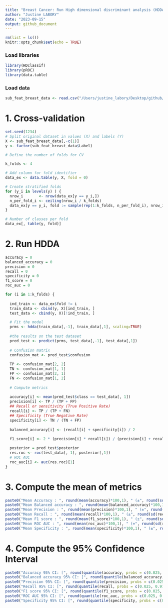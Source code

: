 ```yaml
---
title: "Breast Cancer: Run High dimensional discriminant analysis (HDDA) on selected features"
author: "Justine LABORY"
date: "2023-09-15"
output: github_document
---
```


```r
rm(list = ls())
knitr::opts_chunk$set(echo = TRUE)
```

### Load libraries

```r
library(HDclassif)
library(pROC)
library(data.table)
```

### Load data

```r
sub_feat_breast_data <- read.csv("/Users/justine_labory/Desktop/github/plantnet/Metabolomic_project/breast_project/data/BREAST_T.Feat.Select.csv")
```

# 1. Cross-validation

```r
set.seed(1234)
# Split original dataset in values (X) and labels (Y)
X <- sub_feat_breast_data[,-c(1)]
y <- factor(sub_feat_breast_data$Label)

# Define the number of folds for CV

k_folds <- 4       

# Add column for fold identifier
data_ex <- data.table(y, X, fold = 0)                              

# Create stratified folds
for (y_i in levels(y) ) {                                          
  nrow_i       <- nrow(data_ex[y == y_i,])
  n_per_fold_i <- ceiling(nrow_i / k_folds)
  data_ex[y == y_i, fold := sample(rep(1:k_folds, n_per_fold_i), nrow_i, replace = FALSE)]
}

# Number of classes per fold
data_ex[, table(y, fold)] 
```

# 2. Run HDDA

```r
accuracy = 0
balanced_accuracy = 0
precision = 0
recall = 0
specificity = 0
f1_score = 0
roc_auc = 0

for (i in 1:k_folds) {
  
  ind_train <- data_ex$fold != i
  train_data <- cbind(y, X)[ind_train, ]
  test_data <- cbind(y, X)[!ind_train, ]

  # Fit the model
  prms <- hdda(train_data[,-1], train_data[,1], scaling=TRUE)
  
  #the results on the test dataset
  pred_test <- predict(prms, test_data[,-1], test_data[,1])
  
  # Confusion matrix
  confusion_mat <- pred_test$confusion
  
  TP <- confusion_mat[2, 2]
  TN <- confusion_mat[1, 1]
  FP <- confusion_mat[2, 1]
  FN <- confusion_mat[1, 2]
  
  # Compute metrics
  
  accuracy[i] <- mean(pred_test$class == test_data[, 1])
  precision[i] <- TP / (TP + FP)
  ## Recall or sensitivity (True Positive Rate)
  recall[i] <- TP / (TP + FN)
  ## Specificity (True Negative Rate)
  specificity[i] <- TN / (TN + FP)
  
  balanced_accuracy[i] <- (recall[i] + specificity[i]) / 2
  
  f1_score[i] <- 2 * (precision[i] * recall[i]) / (precision[i] + recall[i])

  posterior = pred_test$posterior
  res.roc <- roc(test_data[, 1], posterior[,1])
  # ROC AUC
  roc_auc[i] <- auc(res.roc)[1]
}
```

# 3. Compute the mean of metrics

```r
paste0("Mean Accuracy : ", round(mean(accuracy)*100,1), " (±", round(sd(accuracy)*100,1),")")
paste0("Mean Balanced accuracy : ", round(mean(balanced_accuracy)*100,1), " (", round(sd(balanced_accuracy)*100,1),")")
paste0("Mean Precision : ", round(mean(precision)*100,1), " (±", round(sd(precision)*100,1),")")
paste0("Mean Recall : ", round(mean(recall)*100,1), " (±", round(sd(recall)*100,1),")")
paste0("Mean F1 score : ", round(mean(f1_score)*100,1), " (±", round(sd(f1_score)*100,1),")")
paste0("Mean ROC AUC : ", round(mean(roc_auc)*100,1), " (±", round(sd(roc_auc)*100,1),")")
paste0("Mean Specificity : ", round(mean(specificity)*100,1), " (±", round(sd(specificity)*100,1),")")
```


# 4. Compute the 95% Confidence Interval

```r
paste0("Accuracy 95% CI: [", round(quantile(accuracy, probs = c(0.025, 0.975))[1]*100, 1), " ; ", round(quantile(accuracy, probs = c(0.025, 0.975))[2]*100, 1),"]")
paste0("Balanced accuracy 95% CI: [", round(quantile(balanced_accuracy, probs = c(0.025, 0.975))[1]*100, 1), " ; ", round(quantile(balanced_accuracy, probs = c(0.025, 0.975))[2]*100, 1),"]")
paste0("Precision 95% CI: [", round(quantile(precision, probs = c(0.025, 0.975))[1]*100, 1), " ; ",round(quantile(precision, probs = c(0.025, 0.975))[2]*100, 1),"]")
paste0("Recall 95% CI: [", round(quantile(recall, probs = c(0.025, 0.975))[1]*100, 1), " ; ", round(quantile(recall, probs = c(0.025, 0.975))[2]*100, 1),"]")
paste0("F1 score 95% CI: [", round(quantile(f1_score, probs = c(0.025, 0.975))[1]*100, 1), " ; ", round(quantile(f1_score, probs = c(0.025, 0.975))[2]*100, 1),"]")
paste0("ROC AUC 95% CI: [", round(quantile(roc_auc, probs = c(0.025, 0.975))[1]*100, 1), " ; ", round(quantile(roc_auc, probs = c(0.025, 0.975))[2]*100, 1),"]")
paste0("Specificity 95% CI: [", round(quantile(specificity, probs = c(0.025, 0.975))[1]*100, 1), " ; ", round(quantile(specificity, probs = c(0.025, 0.975))[2]*100, 1),"]")
```